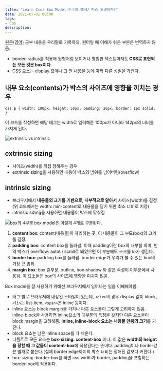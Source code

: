 ```yaml
---
title: "Learn Css! Box Model 한국어 해석/ 박스 모델이란?"
date: 2021-07-01 08:00
tags:
- CSS
description:
---
```


[원문(영어)](https://web.dev/learn/css/box-model/)
공부 내용을 우리말로 기록하되, 원어일 때 이해가 쉬운 부분은 번역하지 않음.

- border-radius를 적용해 원형처럼 보이거나 평범한 텍스트마저도 **CSS로 표현되는 모든 것은 box이다**.  
- CSS 요소는 display 값이나 그 안 내용물 등에 따라 다른 성질을 가진다.

## 내부 요소(contents)가 박스의 사이즈에 영향을 끼치는 경우

`css
p {
  width: 100px;
  height: 50px;
  padding: 20px;
  border: 1px solid;
}
`

이 코드를 작성하면 해당 태그는 width로 입력해준 100px가 아니라 142px의 너비를 가지게 된다.

![extrinsic vs intrinsic](https://images.velog.io/images/hailey99/post/a7b20181-1e01-4a90-916f-43f53996f706/image.png)

## extrinsic sizing

- 사이즈(width)를 직접 정해주는 경우
- extrinsic sizing을 사용하면 내용이 박스의 범위를 넘어버림(overflow)

## intrinsic sizing

- 브라우저에서 **내용물의 크기를 기반으로, 내부적으로 알아서** 사이즈(width)를 결정 (위 코드에서는 width: min-content로 내용물을 담기 위한 최소 너비로 지정)
- intrinsic sizing을 사용하면 내용물이 박스에 맞춰짐

![box의 4부분](https://images.velog.io/images/hailey99/post/3e1ac3b5-d418-4fde-83b3-857adfcfeff4/image.png)
box model은 이렇게 4개로 구분된다.

1. **content box**: content(내용물)이 자리하는 곳. 이 내용물이 그 부모(box)의 크기를 결정.
2. **padding box**: content box를 둘러쌈. 이때 padding이란 box의 내부를 의미. 만약 박스가 overflow: auto나 scroll로 돼있으면 이 부분에도 스크롤 바가 생긴다.
3. **border box**: padding box를 둘러쌈. border edge가 우리가 볼 수 있는 box의 가장 큰 범위.
4. **margin box**: box 겉부분. outline, box-shadow 와 같은 속성이 이부분에서 사용됨. 이 요소들은 box의 사이즈에 영향을 미치지 않음.

Box model을 잘 사용하기 위해선 브라우저에서 일어나는 일을 이해해야함.

- 태그 별로 브라우저에 내장된 스타일이 있는데, `<div>`의 경우 display 값이 block, `<li>`는 list-item, `<span>`은 inline 등이다.
- inline 요소는 block margin을 가지나 다른 요소들이 그렇게 고려하지 않음. inline-block을 사용하면 inline요소의 대부분의 특징을 갖지만 다른 요소들이 block margin을 고려해줌. **inline, inline-block 요소는 내용물 만큼의 크기**를 가진다.
- block 요소는 남은 inline space를 다 채운다.
- 디폴트로 모든 요소는 **box-sizing: content-box** 이다. 이 값은 **width와 height을 정할 때 그 값들이 content-box**에 적용된다는 뜻이다. padding이나 border값은 별개로 붙는다.(실제 border edge까지의 박스 너비는 정해진 값보다 커진다.)
- box-sizing: border-box를 하면 css width가 border, padding을 포함하는 border-box에 적용된다.
